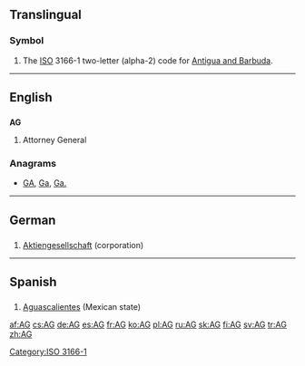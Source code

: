 {{also|Appendix:Variations of "ag"}}
==Translingual==
===Symbol===
{{head|mul|symbol}}
# The [[ISO]] 3166-1 two-letter (alpha-2) code for [[Antigua and Barbuda]].

[[Category:ISO 3166-1]]
----

==English==

==={{initialism}}===
'''AG'''

# Attorney General

===Anagrams===
* [[GA#English|GA]], [[Ga#English|Ga]], [[Ga.#English|Ga.]]

----

==German==

==={{initialism|de}}===
{{head|de|initialism}}

# [[Aktiengesellschaft]] (corporation)

----

==Spanish==

==={{abbreviation|es}}===
{{head|es|abbreviation}}

# [[Aguascalientes]] (Mexican state)

[[af:AG]]
[[cs:AG]]
[[de:AG]]
[[es:AG]]
[[fr:AG]]
[[ko:AG]]
[[pl:AG]]
[[ru:AG]]
[[sk:AG]]
[[fi:AG]]
[[sv:AG]]
[[tr:AG]]
[[zh:AG]]